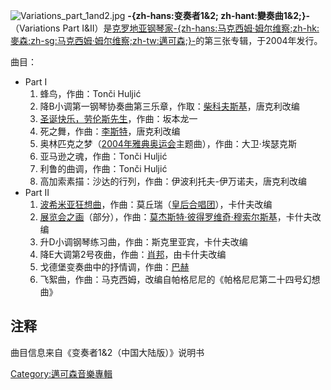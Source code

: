 {{Refimprove|time=2020-05-11T13:19:19+00:00}}
{{noteTA
|T=zh-hans:变奏者1&2; zh-hant:變奏曲1&2;
}}

[[File:Variations_part_1and2.jpg|right]]
'''-{zh-hans:变奏者1&2; zh-hant:變奏曲1&2;}-'''（Variations Part I&II）是[[克罗地亚|克罗地亚]][[钢琴家|钢琴家]][[马克西姆·马尔维卡|-{zh-hans:马克西姆·姆尔维察;zh-hk:麥森;zh-sg:马克西姆·姆尔维察;zh-tw:邁可森;}-]]的第三张专辑，于2004年发行。

曲目{{ref|3}}：

*Part I
*#蜂鸟，作曲：Tonči Huljić
*#降B小调第一钢琴协奏曲第三乐章，作取：[[柴科夫斯基|柴科夫斯基]]，唐克利改编
*#[[圣诞快乐，劳伦斯先生|圣诞快乐，劳伦斯先生]]，作曲：坂本龙一
*#死之舞，作曲：[[李斯特·费伦茨|李斯特]]，唐克利改编
*#奥林匹克之梦（[[2004年雅典奥运会|2004年雅典奥运会]]主题曲），作曲：大卫·埃瑟克斯
*#亚马逊之魂，作曲：Tonči Huljić
*#利鲁的曲调，作曲：Tonči Huljić
*#高加索素描：沙达的行列，作曲：伊波利托夫-伊万诺夫，唐克利改编
*Part II
*#[[波希米亚狂想曲|波希米亚狂想曲]]，作曲：莫丘瑞（[[皇后合唱团|皇后合唱团]]），卡什夫改编
*#[[展览会之画|展览会之画]]（部分），作曲：[[莫杰斯特·彼得罗维奇·穆索尔斯基|莫杰斯特·彼得罗维奇·穆索尔斯基]]，卡什夫改编
*#升D小调钢琴练习曲，作曲：斯克里亚宾，卡什夫改编
*#降E大调第2号夜曲，作曲：[[肖邦|肖邦]]，由卡什夫改编
*#戈德堡变奏曲中的抒情调，作曲：[[巴赫|巴赫]]
*#飞絮曲，作曲：马克西姆，改编自帕格尼尼的《帕格尼尼第二十四号幻想曲》

==注释==
{{note|3}}曲目信息来自《变奏者1&2（中国大陆版）》说明书

[[Category:邁可森音樂專輯|Category:邁可森音樂專輯]]